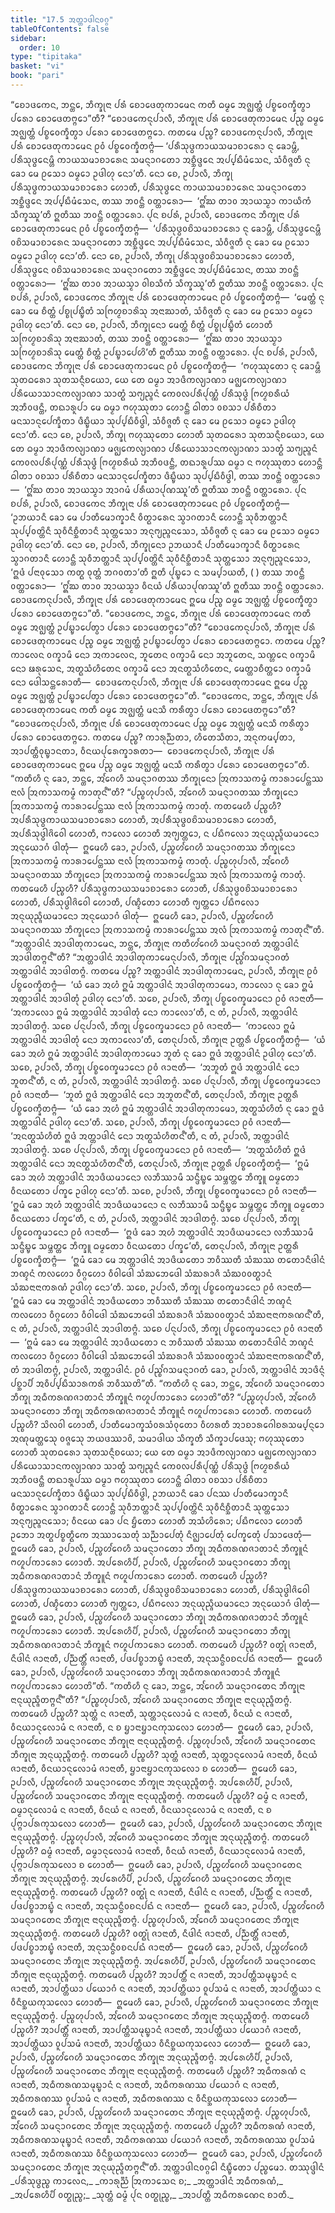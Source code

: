 ```yaml
---
title: "17.5 ᩋᨲ᩠ᨲᩣᨴᩤᨶᩅᨣ᩠ᨣ"
tableOfContents: false
sidebar:
  order: 10
type: "tipitaka"
basket: "vi"
book: "pari"
---
```



<DynamicBreadcrumb />

<Division number="436" book="pari">

<Paragraph number="2025" book="pari">
“ᨧᩮᩣᨴᨠᩮᨶ, ᨽᨶ᩠ᨲᩮ, ᨽᩥᨠ᩠ᨡᩩᨶᩣ ᨸᩁᩴ ᨧᩮᩣᨴᩮᨲᩩᨠᩣᨾᩮᨶ ᨠᨲᩥ ᨵᨾ᩠ᨾᩮ ᩋᨩ᩠ᨫᨲ᩠ᨲᩴ ᨸᨧ᩠ᨧᩅᩮᨠ᩠ᨡᩥᨲ᩠ᩅᩣ ᨸᩁᩮᩣ ᨧᩮᩣᨴᩮᨲᨻ᩠ᨻᩮᩣ”ᨲᩥ?
</Paragraph>

<Paragraph number="2026" book="pari">
“ᨧᩮᩣᨴᨠᩮᨶᩩᨸᩣᩃᩥ, ᨽᩥᨠ᩠ᨡᩩᨶᩣ ᨸᩁᩴ ᨧᩮᩣᨴᩮᨲᩩᨠᩣᨾᩮᨶ ᨸᨬ᩠ᨧ ᨵᨾ᩠ᨾᩮ ᩋᨩ᩠ᨫᨲ᩠ᨲᩴ ᨸᨧ᩠ᨧᩅᩮᨠ᩠ᨡᩥᨲ᩠ᩅᩣ ᨸᩁᩮᩣ ᨧᩮᩣᨴᩮᨲᨻ᩠ᨻᩮᩣ. ᨠᨲᨾᩮ ᨸᨬ᩠ᨧ? ᨧᩮᩣᨴᨠᩮᨶᩩᨸᩣᩃᩥ, ᨽᩥᨠ᩠ᨡᩩᨶᩣ ᨸᩁᩴ ᨧᩮᩣᨴᩮᨲᩩᨠᩣᨾᩮᨶ ᩑᩅᩴ ᨸᨧ᩠ᨧᩅᩮᨠ᩠ᨡᩥᨲᨻ᩠ᨻᩴ—
</Paragraph>

<Paragraph number="2027" book="pari">
‘ᨸᩁᩥᩈᩩᨴ᩠ᨵᨠᩣᨿᩈᨾᩣᨧᩣᩁᩮᩣ ᨶᩩ ᨡᩮᩣᨾ᩠ᩉᩥ, ᨸᩁᩥᩈᩩᨴ᩠ᨵᩮᨶᨾ᩠ᩉᩥ ᨠᩣᨿᩈᨾᩣᨧᩣᩁᩮᨶ ᩈᨾᨶ᩠ᨶᩣᨣᨲᩮᩣ ᩋᨧ᩠ᨨᩥᨴ᩠ᨴᩮᨶ ᩋᨸ᩠ᨸᨭᩥᨾᩴᩈᩮᨶ, ᩈᩴᩅᩥᨩ᩠ᨩᨲᩥ ᨶᩩ ᨡᩮᩣ ᨾᩮ ᩑᩈᩮᩣ ᨵᨾ᩠ᨾᩮᩣ ᩏᨴᩤᩉᩩ ᨶᩮᩣ’ᨲᩥ. ᨶᩮᩣ ᨧᩮ, ᩏᨸᩣᩃᩥ, ᨽᩥᨠ᩠ᨡᩩ ᨸᩁᩥᩈᩩᨴ᩠ᨵᨠᩣᨿᩈᨾᩣᨧᩣᩁᩮᩣ ᩉᩮᩣᨲᩥ, ᨸᩁᩥᩈᩩᨴ᩠ᨵᩮᨶ ᨠᩣᨿᩈᨾᩣᨧᩣᩁᩮᨶ ᩈᨾᨶ᩠ᨶᩣᨣᨲᩮᩣ ᩋᨧ᩠ᨨᩥᨴ᩠ᨴᩮᨶ ᩋᨸ᩠ᨸᨭᩥᨾᩴᩈᩮᨶ, ᨲᩔ ᨽᩅᨶ᩠ᨲᩥ ᩅᨲ᩠ᨲᩣᩁᩮᩣ—  ‘ᩍᩘᨥ ᨲᩣᩅ ᩋᩣᨿᩈ᩠ᨾᩣ ᨠᩣᨿᩥᨠᩴ ᩈᩥᨠ᩠ᨡᩔᩪ’ᨲᩥ ᩍᨲᩥᩔ ᨽᩅᨶ᩠ᨲᩥ ᩅᨲ᩠ᨲᩣᩁᩮᩣ.
</Paragraph>

<Paragraph number="2028" book="pari">
ᨸᩩᨶ ᨧᨸᩁᩴ, ᩏᨸᩣᩃᩥ, ᨧᩮᩣᨴᨠᩮᨶ ᨽᩥᨠ᩠ᨡᩩᨶᩣ ᨸᩁᩴ ᨧᩮᩣᨴᩮᨲᩩᨠᩣᨾᩮᨶ ᩑᩅᩴ ᨸᨧ᩠ᨧᩅᩮᨠ᩠ᨡᩥᨲᨻ᩠ᨻᩴ—  ‘ᨸᩁᩥᩈᩩᨴ᩠ᨵᩅᨧᩦᩈᨾᩣᨧᩣᩁᩮᩣ ᨶᩩ ᨡᩮᩣᨾ᩠ᩉᩥ, ᨸᩁᩥᩈᩩᨴ᩠ᨵᩮᨶᨾ᩠ᩉᩥ ᩅᨧᩦᩈᨾᩣᨧᩣᩁᩮᨶ ᩈᨾᨶ᩠ᨶᩣᨣᨲᩮᩣ ᩋᨧ᩠ᨨᩥᨴ᩠ᨴᩮᨶ ᩋᨸ᩠ᨸᨭᩥᨾᩴᩈᩮᨶ, ᩈᩴᩅᩥᨩ᩠ᨩᨲᩥ ᨶᩩ ᨡᩮᩣ ᨾᩮ ᩑᩈᩮᩣ ᨵᨾ᩠ᨾᩮᩣ ᩏᨴᩤᩉᩩ ᨶᩮᩣ’ᨲᩥ. ᨶᩮᩣ ᨧᩮ, ᩏᨸᩣᩃᩥ, ᨽᩥᨠ᩠ᨡᩩ ᨸᩁᩥᩈᩩᨴ᩠ᨵᩅᨧᩦᩈᨾᩣᨧᩣᩁᩮᩣ ᩉᩮᩣᨲᩥ, ᨸᩁᩥᩈᩩᨴ᩠ᨵᩮᨶ ᩅᨧᩦᩈᨾᩣᨧᩣᩁᩮᨶ ᩈᨾᨶ᩠ᨶᩣᨣᨲᩮᩣ ᩋᨧ᩠ᨨᩥᨴ᩠ᨴᩮᨶ ᩋᨸ᩠ᨸᨭᩥᨾᩴᩈᩮᨶ, ᨲᩔ ᨽᩅᨶ᩠ᨲᩥ ᩅᨲ᩠ᨲᩣᩁᩮᩣ—  ‘ᩍᩘᨥ ᨲᩣᩅ ᩋᩣᨿᩈ᩠ᨾᩣ ᩅᩤᨧᩈᩥᨠᩴ ᩈᩥᨠ᩠ᨡᩔᩪ’ᨲᩥ ᩍᨲᩥᩔ ᨽᩅᨶ᩠ᨲᩥ ᩅᨲ᩠ᨲᩣᩁᩮᩣ.
</Paragraph>

<Paragraph number="2029" book="pari">
ᨸᩩᨶ ᨧᨸᩁᩴ, ᩏᨸᩣᩃᩥ, ᨧᩮᩣᨴᨠᩮᨶ ᨽᩥᨠ᩠ᨡᩩᨶᩣ ᨸᩁᩴ ᨧᩮᩣᨴᩮᨲᩩᨠᩣᨾᩮᨶ ᩑᩅᩴ ᨸᨧ᩠ᨧᩅᩮᨠ᩠ᨡᩥᨲᨻ᩠ᨻᩴ—  ‘ᨾᩮᨲ᩠ᨲᩴ ᨶᩩ ᨡᩮᩣ ᨾᩮ ᨧᩥᨲ᩠ᨲᩴ ᨸᨧ᩠ᨧᩩᨸᨭ᩠ᨮᩥᨲᩴ ᩈᨻᩕᩉ᩠ᨾᨧᩣᩁᩦᩈᩩ ᩋᨶᩣᨥᩣᨲᩴ, ᩈᩴᩅᩥᨩ᩠ᨩᨲᩥ ᨶᩩ ᨡᩮᩣ ᨾᩮ ᩑᩈᩮᩣ ᨵᨾ᩠ᨾᩮᩣ ᩏᨴᩤᩉᩩ ᨶᩮᩣ’ᨲᩥ. ᨶᩮᩣ ᨧᩮ, ᩏᨸᩣᩃᩥ, ᨽᩥᨠ᩠ᨡᩩᨶᩮᩣ ᨾᩮᨲ᩠ᨲᩴ ᨧᩥᨲ᩠ᨲᩴ ᨸᨧ᩠ᨧᩩᨸᨭ᩠ᨮᩥᨲᩴ ᩉᩮᩣᨲᩥ ᩈᨻᩕᩉ᩠ᨾᨧᩣᩁᩦᩈᩩ ᩋᨶᩣᨥᩣᨲᩴ, ᨲᩔ ᨽᩅᨶ᩠ᨲᩥ ᩅᨲ᩠ᨲᩣᩁᩮᩣ—  ‘ᩍᩘᨥ ᨲᩣᩅ ᩋᩣᨿᩈ᩠ᨾᩣ ᩈᨻᩕᩉ᩠ᨾᨧᩣᩁᩦᩈᩩ ᨾᩮᨲ᩠ᨲᩴ ᨧᩥᨲ᩠ᨲᩴ ᩏᨸᨭ᩠ᨮᩣᨸᩮᩉᩦ’ᨲᩥ ᩍᨲᩥᩔ ᨽᩅᨶ᩠ᨲᩥ ᩅᨲ᩠ᨲᩣᩁᩮᩣ.
</Paragraph>

<Paragraph number="2030" book="pari">
ᨸᩩᨶ ᨧᨸᩁᩴ, ᩏᨸᩣᩃᩥ, ᨧᩮᩣᨴᨠᩮᨶ ᨽᩥᨠ᩠ᨡᩩᨶᩣ ᨸᩁᩴ ᨧᩮᩣᨴᩮᨲᩩᨠᩣᨾᩮᨶ ᩑᩅᩴ ᨸᨧ᩠ᨧᩅᩮᨠ᩠ᨡᩥᨲᨻ᩠ᨻᩴ—  ‘ᨻᩉᩩᩔᩩᨲᩮᩣ ᨶᩩ ᨡᩮᩣᨾ᩠ᩉᩥ ᩈᩩᨲᨵᩁᩮᩣ ᩈᩩᨲᩈᨶ᩠ᨶᩥᨧᨿᩮᩣ, ᨿᩮ ᨲᩮ ᨵᨾ᩠ᨾᩣ ᩋᩣᨴᩥᨠᩃ᩠ᨿᩣᨱᩣ ᨾᨩ᩠ᨫᩮᨠᩃ᩠ᨿᩣᨱᩣ ᨸᩁᩥᨿᩮᩣᩈᩣᨶᨠᩃ᩠ᨿᩣᨱᩣ ᩈᩣᨲ᩠ᨳᩴ ᩈᨻ᩠ᨿᨬ᩠ᨩᨶᩴ ᨠᩮᩅᩃᨸᩁᩥᨸᩩᨱ᩠ᨱᩴ ᨸᩁᩥᩈᩩᨴ᩠ᨵᩴ ᨻᩕᩉ᩠ᨾᨧᩁᩥᨿᩴ ᩋᨽᩥᩅᨴᨶ᩠ᨲᩥ, ᨲᨳᩣᩁᩪᨸᩣ ᨾᩮ ᨵᨾ᩠ᨾᩣ ᨻᩉᩩᩔᩩᨲᩣ ᩉᩮᩣᨶ᩠ᨲᩥ ᨵᩤᨲᩣ ᩅᨧᩈᩣ ᨸᩁᩥᨧᩥᨲᩣ ᨾᨶᩈᩣᨶᩩᨸᩮᨠ᩠ᨡᩥᨲᩣ ᨴᩥᨭ᩠ᨮᩥᨿᩣ ᩈᩩᨸ᩠ᨸᨭᩥᩅᩥᨴ᩠ᨵᩤ, ᩈᩴᩅᩥᨩ᩠ᨩᨲᩥ ᨶᩩ ᨡᩮᩣ ᨾᩮ ᩑᩈᩮᩣ ᨵᨾ᩠ᨾᩮᩣ ᩏᨴᩤᩉᩩ ᨶᩮᩣ’ᨲᩥ. ᨶᩮᩣ ᨧᩮ, ᩏᨸᩣᩃᩥ, ᨽᩥᨠ᩠ᨡᩩ ᨻᩉᩩᩔᩩᨲᩮᩣ ᩉᩮᩣᨲᩥ ᩈᩩᨲᨵᩁᩮᩣ ᩈᩩᨲᩈᨶ᩠ᨶᩥᨧᨿᩮᩣ, ᨿᩮ ᨲᩮ ᨵᨾ᩠ᨾᩣ ᩋᩣᨴᩥᨠᩃ᩠ᨿᩣᨱᩣ ᨾᨩ᩠ᨫᩮᨠᩃ᩠ᨿᩣᨱᩣ ᨸᩁᩥᨿᩮᩣᩈᩣᨶᨠᩃ᩠ᨿᩣᨱᩣ ᩈᩣᨲ᩠ᨳᩴ ᩈᨻ᩠ᨿᨬ᩠ᨩᨶᩴ ᨠᩮᩅᩃᨸᩁᩥᨸᩩᨱ᩠ᨱᩴ ᨸᩁᩥᩈᩩᨴ᩠ᨵᩴ ᨻᩕᩉ᩠ᨾᨧᩁᩥᨿᩴ ᩋᨽᩥᩅᨴᨶ᩠ᨲᩥ, ᨲᨳᩣᩁᩪᨸᩔ ᨵᨾ᩠ᨾᩣ ᨶ ᨻᩉᩩᩔᩩᨲᩣ ᩉᩮᩣᨶ᩠ᨲᩥ ᨵᩤᨲᩣ ᩅᨧᩈᩣ ᨸᩁᩥᨧᩥᨲᩣ ᨾᨶᩈᩣᨶᩩᨸᩮᨠ᩠ᨡᩥᨲᩣ ᨴᩥᨭ᩠ᨮᩥᨿᩣ ᩈᩩᨸ᩠ᨸᨭᩥᩅᩥᨴ᩠ᨵᩤ, ᨲᩔ ᨽᩅᨶ᩠ᨲᩥ ᩅᨲ᩠ᨲᩣᩁᩮᩣ—  ‘ᩍᩘᨥ ᨲᩣᩅ ᩋᩣᨿᩈ᩠ᨾᩣ ᩋᩣᨣᨾᩴ ᨸᩁᩥᨿᩣᨸᩩᨱᩔᩪ’ᨲᩥ ᩍᨲᩥᩔ ᨽᩅᨶ᩠ᨲᩥ ᩅᨲ᩠ᨲᩣᩁᩮᩣ.
</Paragraph>

<Paragraph number="2031" book="pari">
ᨸᩩᨶ ᨧᨸᩁᩴ, ᩏᨸᩣᩃᩥ, ᨧᩮᩣᨴᨠᩮᨶ ᨽᩥᨠ᩠ᨡᩩᨶᩣ ᨸᩁᩴ ᨧᩮᩣᨴᩮᨲᩩᨠᩣᨾᩮᨶ ᩑᩅᩴ ᨸᨧ᩠ᨧᩅᩮᨠ᩠ᨡᩥᨲᨻ᩠ᨻᩴ—  ‘ᩏᨽᨿᩣᨶᩥ ᨡᩮᩣ ᨾᩮ ᨸᩣᨲᩥᨾᩮᩣᨠ᩠ᨡᩣᨶᩥ ᩅᩥᨲ᩠ᨳᩣᩁᩮᨶ ᩈ᩠ᩅᩣᨣᨲᩣᨶᩥ ᩉᩮᩣᨶ᩠ᨲᩥ ᩈᩩᩅᩥᨽᨲ᩠ᨲᩣᨶᩥ ᩈᩩᨸ᩠ᨸᩅᨲ᩠ᨲᩦᨶᩥ ᩈᩩᩅᩥᨶᩥᨧ᩠ᨨᩥᨲᩣᨶᩥ ᩈᩩᨲ᩠ᨲᩈᩮᩣ ᩋᨶᩩᨻ᩠ᨿᨬ᩠ᨩᨶᩈᩮᩣ, ᩈᩴᩅᩥᨩ᩠ᨩᨲᩥ ᨶᩩ ᨡᩮᩣ ᨾᩮ ᩑᩈᩮᩣ ᨵᨾ᩠ᨾᩮᩣ ᩏᨴᩤᩉᩩ ᨶᩮᩣ’ᨲᩥ. ᨶᩮᩣ ᨧᩮ, ᩏᨸᩣᩃᩥ, ᨽᩥᨠ᩠ᨡᩩᨶᩮᩣ ᩏᨽᨿᩣᨶᩥ ᨸᩣᨲᩥᨾᩮᩣᨠ᩠ᨡᩣᨶᩥ ᩅᩥᨲ᩠ᨳᩣᩁᩮᨶ ᩈ᩠ᩅᩣᨣᨲᩣᨶᩥ ᩉᩮᩣᨶ᩠ᨲᩥ ᩈᩩᩅᩥᨽᨲ᩠ᨲᩣᨶᩥ ᩈᩩᨸ᩠ᨸᩅᨲ᩠ᨲᩦᨶᩥ ᩈᩩᩅᩥᨶᩥᨧ᩠ᨨᩥᨲᩣᨶᩥ ᩈᩩᨲ᩠ᨲᩈᩮᩣ ᩋᨶᩩᨻ᩠ᨿᨬ᩠ᨩᨶᩈᩮᩣ, ‘ᩍᨴᩴ ᨸᨶᩣᩅᩩᩈᩮᩣ ᨠᨲ᩠ᨳ ᩅᩩᨲ᩠ᨲᩴ ᨽᨣᩅᨲᩣ’ᨲᩥ ᩍᨲᩥ ᨸᩩᨭ᩠ᨮᩮᩣ ᨶ ᩈᨾ᩠ᨸᩣᨿᨲᩥ, ( ) ᨲᩔ ᨽᩅᨶ᩠ᨲᩥ ᩅᨲ᩠ᨲᩣᩁᩮᩣ—  ‘ᩍᩘᨥ ᨲᩣᩅ ᩋᩣᨿᩈ᩠ᨾᩣ ᩅᩥᨶᨿᩴ ᨸᩁᩥᨿᩣᨸᩩᨱᩔᩪ’ᨲᩥ ᩍᨲᩥᩔ ᨽᩅᨶ᩠ᨲᩥ ᩅᨲ᩠ᨲᩣᩁᩮᩣ. ᨧᩮᩣᨴᨠᩮᨶᩩᨸᩣᩃᩥ, ᨽᩥᨠ᩠ᨡᩩᨶᩣ ᨸᩁᩴ ᨧᩮᩣᨴᩮᨲᩩᨠᩣᨾᩮᨶ ᩍᨾᩮ ᨸᨬ᩠ᨧ ᨵᨾ᩠ᨾᩮ ᩋᨩ᩠ᨫᨲ᩠ᨲᩴ ᨸᨧ᩠ᨧᩅᩮᨠ᩠ᨡᩥᨲ᩠ᩅᩣ ᨸᩁᩮᩣ ᨧᩮᩣᨴᩮᨲᨻ᩠ᨻᩮᩣ”ᨲᩥ.
</Paragraph>

</Division>
<Division number="437" book="pari">

<Paragraph number="2032" book="pari">
“ᨧᩮᩣᨴᨠᩮᨶ, ᨽᨶ᩠ᨲᩮ, ᨽᩥᨠ᩠ᨡᩩᨶᩣ ᨸᩁᩴ ᨧᩮᩣᨴᩮᨲᩩᨠᩣᨾᩮᨶ ᨠᨲᩥ ᨵᨾ᩠ᨾᩮ ᩋᨩ᩠ᨫᨲ᩠ᨲᩴ ᩏᨸᨭ᩠ᨮᩣᨸᩮᨲ᩠ᩅᩣ ᨸᩁᩮᩣ ᨧᩮᩣᨴᩮᨲᨻ᩠ᨻᩮᩣ”ᨲᩥ?
</Paragraph>

<Paragraph number="2033" book="pari">
“ᨧᩮᩣᨴᨠᩮᨶᩩᨸᩣᩃᩥ, ᨽᩥᨠ᩠ᨡᩩᨶᩣ ᨸᩁᩴ ᨧᩮᩣᨴᩮᨲᩩᨠᩣᨾᩮᨶ ᨸᨬ᩠ᨧ ᨵᨾ᩠ᨾᩮ ᩋᨩ᩠ᨫᨲ᩠ᨲᩴ ᩏᨸᨭ᩠ᨮᩣᨸᩮᨲ᩠ᩅᩣ ᨸᩁᩮᩣ ᨧᩮᩣᨴᩮᨲᨻ᩠ᨻᩮᩣ. ᨠᨲᨾᩮ ᨸᨬ᩠ᨧ? ᨠᩣᩃᩮᨶ ᩅᨠ᩠ᨡᩣᨾᩥ ᨶᩮᩣ ᩋᨠᩣᩃᩮᨶ, ᨽᩪᨲᩮᨶ ᩅᨠ᩠ᨡᩣᨾᩥ ᨶᩮᩣ ᩋᨽᩪᨲᩮᨶ, ᩈᨱ᩠ᩉᩮᨶ ᩅᨠ᩠ᨡᩣᨾᩥ ᨶᩮᩣ ᨹᩁᩩᩈᩮᨶ, ᩋᨲ᩠ᨳᩈᩴᩉᩥᨲᩮᨶ ᩅᨠ᩠ᨡᩣᨾᩥ ᨶᩮᩣ ᩋᨶᨲ᩠ᨳᩈᩴᩉᩥᨲᩮᨶ, ᨾᩮᨲ᩠ᨲᩣᨧᩥᨲ᩠ᨲᩮᩣ ᩅᨠ᩠ᨡᩣᨾᩥ ᨶᩮᩣ ᨴᩮᩤᩈᨶ᩠ᨲᩁᩮᩣᨲᩥ—  ᨧᩮᩣᨴᨠᩮᨶᩩᨸᩣᩃᩥ, ᨽᩥᨠ᩠ᨡᩩᨶᩣ ᨸᩁᩴ ᨧᩮᩣᨴᩮᨲᩩᨠᩣᨾᩮᨶ ᩍᨾᩮ ᨸᨬ᩠ᨧ ᨵᨾ᩠ᨾᩮ ᩋᨩ᩠ᨫᨲ᩠ᨲᩴ ᩏᨸᨭ᩠ᨮᩣᨸᩮᨲ᩠ᩅᩣ ᨸᩁᩮᩣ ᨧᩮᩣᨴᩮᨲᨻ᩠ᨻᩮᩣ”ᨲᩥ.
</Paragraph>

</Division>
<Division number="438" book="pari">

<Paragraph number="2034" book="pari">
“ᨧᩮᩣᨴᨠᩮᨶ, ᨽᨶ᩠ᨲᩮ, ᨽᩥᨠ᩠ᨡᩩᨶᩣ ᨸᩁᩴ ᨧᩮᩣᨴᩮᨲᩩᨠᩣᨾᩮᨶ ᨠᨲᩥ ᨵᨾ᩠ᨾᩮ ᩋᨩ᩠ᨫᨲ᩠ᨲᩴ ᨾᨶᩈᩥ ᨠᩁᩥᨲ᩠ᩅᩣ ᨸᩁᩮᩣ ᨧᩮᩣᨴᩮᨲᨻ᩠ᨻᩮᩣ”ᨲᩥ?
</Paragraph>

<Paragraph number="2035" book="pari">
“ᨧᩮᩣᨴᨠᩮᨶᩩᨸᩣᩃᩥ, ᨽᩥᨠ᩠ᨡᩩᨶᩣ ᨸᩁᩴ ᨧᩮᩣᨴᩮᨲᩩᨠᩣᨾᩮᨶ ᨸᨬ᩠ᨧ ᨵᨾ᩠ᨾᩮ ᩋᨩ᩠ᨫᨲ᩠ᨲᩴ ᨾᨶᩈᩥ ᨠᩁᩥᨲ᩠ᩅᩣ ᨸᩁᩮᩣ ᨧᩮᩣᨴᩮᨲᨻ᩠ᨻᩮᩣ. ᨠᨲᨾᩮ ᨸᨬ᩠ᨧ? ᨠᩣᩁᩩᨬ᩠ᨬᨲᩣ, ᩉᩥᨲᩮᩈᩥᨲᩣ, ᩋᨶᩩᨠᨾ᩠ᨸᨲᩣ, ᩋᩣᨸᨲ᩠ᨲᩥᩅᩩᨭ᩠ᨮᩣᨶᨲᩣ, ᩅᩥᨶᨿᨸᩩᩁᩮᨠ᩠ᨡᩣᩁᨲᩣ—  ᨧᩮᩣᨴᨠᩮᨶᩩᨸᩣᩃᩥ, ᨽᩥᨠ᩠ᨡᩩᨶᩣ ᨸᩁᩴ ᨧᩮᩣᨴᩮᨲᩩᨠᩣᨾᩮᨶ ᩍᨾᩮ ᨸᨬ᩠ᨧ ᨵᨾ᩠ᨾᩮ ᩋᨩ᩠ᨫᨲ᩠ᨲᩴ ᨾᨶᩈᩥ ᨠᩁᩥᨲ᩠ᩅᩣ ᨸᩁᩮᩣ ᨧᩮᩣᨴᩮᨲᨻ᩠ᨻᩮᩣ”ᨲᩥ.
</Paragraph>

</Division>
<Division number="439" book="pari">

<Paragraph number="2036" book="pari">
“ᨠᨲᩥᩉᩥ ᨶᩩ ᨡᩮᩣ, ᨽᨶ᩠ᨲᩮ, ᩋᩘᨣᩮᩉᩥ ᩈᨾᨶ᩠ᨶᩣᨣᨲᩔ ᨽᩥᨠ᩠ᨡᩩᨶᩮᩣ ᩒᨠᩣᩈᨠᨾ᩠ᨾᩴ ᨠᩣᩁᩣᨸᩮᨶ᩠ᨲᩔ ᨶᩣᩃᩴ ᩒᨠᩣᩈᨠᨾ᩠ᨾᩴ ᨠᩣᨲᩩᨶ᩺”ᨲᩥ?
</Paragraph>

<Paragraph number="2037" book="pari">
“ᨸᨬ᩠ᨧᩉᩩᨸᩣᩃᩥ, ᩋᩘᨣᩮᩉᩥ ᩈᨾᨶ᩠ᨶᩣᨣᨲᩔ ᨽᩥᨠ᩠ᨡᩩᨶᩮᩣ ᩒᨠᩣᩈᨠᨾ᩠ᨾᩴ ᨠᩣᩁᩣᨸᩮᨶ᩠ᨲᩔ ᨶᩣᩃᩴ ᩒᨠᩣᩈᨠᨾ᩠ᨾᩴ ᨠᩣᨲᩩᩴ. ᨠᨲᨾᩮᩉᩥ ᨸᨬ᩠ᨧᩉᩥ? ᩋᨸᩁᩥᩈᩩᨴ᩠ᨵᨠᩣᨿᩈᨾᩣᨧᩣᩁᩮᩣ ᩉᩮᩣᨲᩥ, ᩋᨸᩁᩥᩈᩩᨴ᩠ᨵᩅᨧᩦᩈᨾᩣᨧᩣᩁᩮᩣ ᩉᩮᩣᨲᩥ, ᩋᨸᩁᩥᩈᩩᨴ᩠ᨵᩤᨩᩦᩅᩮᩤ ᩉᩮᩣᨲᩥ, ᨻᩣᩃᩮᩣ ᩉᩮᩣᨲᩥ ᩋᨻ᩠ᨿᨲ᩠ᨲᩮᩣ, ᨶ ᨸᨭᩥᨻᩃᩮᩣ ᩋᨶᩩᨿᩩᨬ᩠ᨩᩥᨿᨾᩣᨶᩮᩣ ᩋᨶᩩᨿᩮᩣᨣᩴ ᨴᩤᨲᩩᩴ—  ᩍᨾᩮᩉᩥ ᨡᩮᩣ, ᩏᨸᩣᩃᩥ, ᨸᨬ᩠ᨧᩉᩘᨣᩮᩉᩥ ᩈᨾᨶ᩠ᨶᩣᨣᨲᩔ ᨽᩥᨠ᩠ᨡᩩᨶᩮᩣ ᩒᨠᩣᩈᨠᨾ᩠ᨾᩴ ᨠᩣᩁᩣᨸᩮᨶ᩠ᨲᩔ ᨶᩣᩃᩴ ᩒᨠᩣᩈᨠᨾ᩠ᨾᩴ ᨠᩣᨲᩩᩴ.
</Paragraph>

<Paragraph number="2038" book="pari">
ᨸᨬ᩠ᨧᩉᩩᨸᩣᩃᩥ, ᩋᩘᨣᩮᩉᩥ ᩈᨾᨶ᩠ᨶᩣᨣᨲᩔ ᨽᩥᨠ᩠ᨡᩩᨶᩮᩣ ᩒᨠᩣᩈᨠᨾ᩠ᨾᩴ ᨠᩣᩁᩣᨸᩮᨶ᩠ᨲᩔ ᩋᩃᩴ ᩒᨠᩣᩈᨠᨾ᩠ᨾᩴ ᨠᩣᨲᩩᩴ. ᨠᨲᨾᩮᩉᩥ ᨸᨬ᩠ᨧᩉᩥ? ᨸᩁᩥᩈᩩᨴ᩠ᨵᨠᩣᨿᩈᨾᩣᨧᩣᩁᩮᩣ ᩉᩮᩣᨲᩥ, ᨸᩁᩥᩈᩩᨴ᩠ᨵᩅᨧᩦᩈᨾᩣᨧᩣᩁᩮᩣ ᩉᩮᩣᨲᩥ, ᨸᩁᩥᩈᩩᨴ᩠ᨵᩤᨩᩦᩅᩮᩤ ᩉᩮᩣᨲᩥ, ᨸᨱ᩠ᨯᩥᨲᩮᩣ ᩉᩮᩣᨲᩥ ᨻ᩠ᨿᨲ᩠ᨲᩮᩣ ᨸᨭᩥᨻᩃᩮᩣ ᩋᨶᩩᨿᩩᨬ᩠ᨩᩥᨿᨾᩣᨶᩮᩣ ᩋᨶᩩᨿᩮᩣᨣᩴ ᨴᩤᨲᩩᩴ—  ᩍᨾᩮᩉᩥ ᨡᩮᩣ, ᩏᨸᩣᩃᩥ, ᨸᨬ᩠ᨧᩉᩘᨣᩮᩉᩥ ᩈᨾᨶ᩠ᨶᩣᨣᨲᩔ ᨽᩥᨠ᩠ᨡᩩᨶᩮᩣ ᩒᨠᩣᩈᨠᨾ᩠ᨾᩴ ᨠᩣᩁᩣᨸᩮᨶ᩠ᨲᩔ ᩋᩃᩴ ᩒᨠᩣᩈᨠᨾ᩠ᨾᩴ ᨠᩣᨲᩩᨶ᩺”ᨲᩥ.
</Paragraph>

</Division>
<Division number="440" book="pari">

<Paragraph number="2039" book="pari">
“ᩋᨲ᩠ᨲᩣᨴᩤᨶᩴ ᩋᩣᨴᩤᨲᩩᨠᩣᨾᩮᨶ, ᨽᨶ᩠ᨲᩮ, ᨽᩥᨠ᩠ᨡᩩᨶᩣ ᨠᨲᩥᩉᩘᨣᩮᩉᩥ ᩈᨾᨶ᩠ᨶᩣᨣᨲᩴ ᩋᨲ᩠ᨲᩣᨴᩤᨶᩴ ᩋᩣᨴᩤᨲᨻ᩠ᨻᨶ᩺”ᨲᩥ?
</Paragraph>

<Paragraph number="2040" book="pari">
“ᩋᨲ᩠ᨲᩣᨴᩤᨶᩴ ᩋᩣᨴᩤᨲᩩᨠᩣᨾᩮᨶᩩᨸᩣᩃᩥ, ᨽᩥᨠ᩠ᨡᩩᨶᩣ ᨸᨬ᩠ᨧᩘᨣᩈᨾᨶ᩠ᨶᩣᨣᨲᩴ ᩋᨲ᩠ᨲᩣᨴᩤᨶᩴ ᩋᩣᨴᩤᨲᨻ᩠ᨻᩴ. ᨠᨲᨾᩮ ᨸᨬ᩠ᨧ? ᩋᨲ᩠ᨲᩣᨴᩤᨶᩴ ᩋᩣᨴᩤᨲᩩᨠᩣᨾᩮᨶ, ᩏᨸᩣᩃᩥ, ᨽᩥᨠ᩠ᨡᩩᨶᩣ ᩑᩅᩴ ᨸᨧ᩠ᨧᩅᩮᨠ᩠ᨡᩥᨲᨻ᩠ᨻᩴ—  ‘ᨿᩴ ᨡᩮᩣ ᩋᩉᩴ ᩍᨾᩴ ᩋᨲ᩠ᨲᩣᨴᩤᨶᩴ ᩋᩣᨴᩤᨲᩩᨠᩣᨾᩮᩣ, ᨠᩣᩃᩮᩣ ᨶᩩ ᨡᩮᩣ ᩍᨾᩴ ᩋᨲ᩠ᨲᩣᨴᩤᨶᩴ ᩋᩣᨴᩤᨲᩩᩴ ᩏᨴᩤᩉᩩ ᨶᩮᩣ’ᨲᩥ. ᩈᨧᩮ, ᩏᨸᩣᩃᩥ, ᨽᩥᨠ᩠ᨡᩩ ᨸᨧ᩠ᨧᩅᩮᨠ᩠ᨡᨾᩣᨶᩮᩣ ᩑᩅᩴ ᨩᩣᨶᩣᨲᩥ—  ‘ᩋᨠᩣᩃᩮᩣ ᩍᨾᩴ ᩋᨲ᩠ᨲᩣᨴᩤᨶᩴ ᩋᩣᨴᩤᨲᩩᩴ ᨶᩮᩣ ᨠᩣᩃᩮᩣ’ᨲᩥ, ᨶ ᨲᩴ, ᩏᨸᩣᩃᩥ, ᩋᨲ᩠ᨲᩣᨴᩤᨶᩴ ᩋᩣᨴᩤᨲᨻ᩠ᨻᩴ.
</Paragraph>

<Paragraph number="2041" book="pari">
ᩈᨧᩮ ᨸᨶᩩᨸᩣᩃᩥ, ᨽᩥᨠ᩠ᨡᩩ ᨸᨧ᩠ᨧᩅᩮᨠ᩠ᨡᨾᩣᨶᩮᩣ ᩑᩅᩴ ᨩᩣᨶᩣᨲᩥ—  ‘ᨠᩣᩃᩮᩣ ᩍᨾᩴ ᩋᨲ᩠ᨲᩣᨴᩤᨶᩴ ᩋᩣᨴᩤᨲᩩᩴ ᨶᩮᩣ ᩋᨠᩣᩃᩮᩣ’ᨲᩥ, ᨲᩮᨶᩩᨸᩣᩃᩥ, ᨽᩥᨠ᩠ᨡᩩᨶᩣ ᩏᨲ᩠ᨲᩁᩥ ᨸᨧ᩠ᨧᩅᩮᨠ᩠ᨡᩥᨲᨻ᩠ᨻᩴ—  ‘ᨿᩴ ᨡᩮᩣ ᩋᩉᩴ ᩍᨾᩴ ᩋᨲ᩠ᨲᩣᨴᩤᨶᩴ ᩋᩣᨴᩤᨲᩩᨠᩣᨾᩮᩣ ᨽᩪᨲᩴ ᨶᩩ ᨡᩮᩣ ᩍᨴᩴ ᩋᨲ᩠ᨲᩣᨴᩤᨶᩴ ᩏᨴᩤᩉᩩ ᨶᩮᩣ’ᨲᩥ. ᩈᨧᩮ, ᩏᨸᩣᩃᩥ, ᨽᩥᨠ᩠ᨡᩩ ᨸᨧ᩠ᨧᩅᩮᨠ᩠ᨡᨾᩣᨶᩮᩣ ᩑᩅᩴ ᨩᩣᨶᩣᨲᩥ—  ‘ᩋᨽᩪᨲᩴ ᩍᨴᩴ ᩋᨲ᩠ᨲᩣᨴᩤᨶᩴ ᨶᩮᩣ ᨽᩪᨲᨶ᩺’ᨲᩥ, ᨶ ᨲᩴ, ᩏᨸᩣᩃᩥ, ᩋᨲ᩠ᨲᩣᨴᩤᨶᩴ ᩋᩣᨴᩤᨲᨻ᩠ᨻᩴ.
</Paragraph>

<Paragraph number="2042" book="pari">
ᩈᨧᩮ ᨸᨶᩩᨸᩣᩃᩥ, ᨽᩥᨠ᩠ᨡᩩ ᨸᨧ᩠ᨧᩅᩮᨠ᩠ᨡᨾᩣᨶᩮᩣ ᩑᩅᩴ ᨩᩣᨶᩣᨲᩥ—  ‘ᨽᩪᨲᩴ ᩍᨴᩴ ᩋᨲ᩠ᨲᩣᨴᩤᨶᩴ ᨶᩮᩣ ᩋᨽᩪᨲᨶ᩺’ᨲᩥ, ᨲᩮᨶᩩᨸᩣᩃᩥ, ᨽᩥᨠ᩠ᨡᩩᨶᩣ ᩏᨲ᩠ᨲᩁᩥ ᨸᨧ᩠ᨧᩅᩮᨠ᩠ᨡᩥᨲᨻ᩠ᨻᩴ—  ‘ᨿᩴ ᨡᩮᩣ ᩋᩉᩴ ᩍᨾᩴ ᩋᨲ᩠ᨲᩣᨴᩤᨶᩴ ᩋᩣᨴᩤᨲᩩᨠᩣᨾᩮᩣ, ᩋᨲ᩠ᨳᩈᩴᩉᩥᨲᩴ ᨶᩩ ᨡᩮᩣ ᩍᨴᩴ ᩋᨲ᩠ᨲᩣᨴᩤᨶᩴ ᩏᨴᩤᩉᩩ ᨶᩮᩣ’ᨲᩥ. ᩈᨧᩮ, ᩏᨸᩣᩃᩥ, ᨽᩥᨠ᩠ᨡᩩ ᨸᨧ᩠ᨧᩅᩮᨠ᩠ᨡᨾᩣᨶᩮᩣ ᩑᩅᩴ ᨩᩣᨶᩣᨲᩥ—  ‘ᩋᨶᨲ᩠ᨳᩈᩴᩉᩥᨲᩴ ᩍᨴᩴ ᩋᨲ᩠ᨲᩣᨴᩤᨶᩴ ᨶᩮᩣ ᩋᨲ᩠ᨳᩈᩴᩉᩥᨲᨶ᩺’ᨲᩥ, ᨶ ᨲᩴ, ᩏᨸᩣᩃᩥ, ᩋᨲ᩠ᨲᩣᨴᩤᨶᩴ ᩋᩣᨴᩤᨲᨻ᩠ᨻᩴ.
</Paragraph>

<Paragraph number="2043" book="pari">
ᩈᨧᩮ ᨸᨶᩩᨸᩣᩃᩥ, ᨽᩥᨠ᩠ᨡᩩ ᨸᨧ᩠ᨧᩅᩮᨠ᩠ᨡᨾᩣᨶᩮᩣ ᩑᩅᩴ ᨩᩣᨶᩣᨲᩥ—  ‘ᩋᨲ᩠ᨳᩈᩴᩉᩥᨲᩴ ᩍᨴᩴ ᩋᨲ᩠ᨲᩣᨴᩤᨶᩴ ᨶᩮᩣ ᩋᨶᨲ᩠ᨳᩈᩴᩉᩥᨲᨶ᩺’ᨲᩥ, ᨲᩮᨶᩩᨸᩣᩃᩥ, ᨽᩥᨠ᩠ᨡᩩᨶᩣ ᩏᨲ᩠ᨲᩁᩥ ᨸᨧ᩠ᨧᩅᩮᨠ᩠ᨡᩥᨲᨻ᩠ᨻᩴ—  ‘ᩍᨾᩴ ᨡᩮᩣ ᩋᩉᩴ ᩋᨲ᩠ᨲᩣᨴᩤᨶᩴ ᩋᩣᨴᩥᨿᨾᩣᨶᩮᩣ ᩃᨽᩥᩔᩣᨾᩥ ᩈᨶ᩠ᨴᩥᨭ᩠ᨮᩮ ᩈᨾ᩠ᨽᨲ᩠ᨲᩮ ᨽᩥᨠ᩠ᨡᩪ ᨵᨾ᩠ᨾᨲᩮᩣ ᩅᩥᨶᨿᨲᩮᩣ ᨸᨠ᩠ᨡᩮ ᩏᨴᩤᩉᩩ ᨶᩮᩣ’ᨲᩥ. ᩈᨧᩮ, ᩏᨸᩣᩃᩥ, ᨽᩥᨠ᩠ᨡᩩ ᨸᨧ᩠ᨧᩅᩮᨠ᩠ᨡᨾᩣᨶᩮᩣ ᩑᩅᩴ ᨩᩣᨶᩣᨲᩥ—  ‘ᩍᨾᩴ ᨡᩮᩣ ᩋᩉᩴ ᩋᨲ᩠ᨲᩣᨴᩤᨶᩴ ᩋᩣᨴᩥᨿᨾᩣᨶᩮᩣ ᨶ ᩃᨽᩥᩔᩣᨾᩥ ᩈᨶ᩠ᨴᩥᨭ᩠ᨮᩮ ᩈᨾ᩠ᨽᨲ᩠ᨲᩮ ᨽᩥᨠ᩠ᨡᩪ ᨵᨾ᩠ᨾᨲᩮᩣ ᩅᩥᨶᨿᨲᩮᩣ ᨸᨠ᩠ᨡᩮ’ᨲᩥ, ᨶ ᨲᩴ, ᩏᨸᩣᩃᩥ, ᩋᨲ᩠ᨲᩣᨴᩤᨶᩴ ᩋᩣᨴᩤᨲᨻ᩠ᨻᩴ.
</Paragraph>

<Paragraph number="2044" book="pari">
ᩈᨧᩮ ᨸᨶᩩᨸᩣᩃᩥ, ᨽᩥᨠ᩠ᨡᩩ ᨸᨧ᩠ᨧᩅᩮᨠ᩠ᨡᨾᩣᨶᩮᩣ ᩑᩅᩴ ᨩᩣᨶᩣᨲᩥ—  ‘ᩍᨴᩴ ᨡᩮᩣ ᩋᩉᩴ ᩋᨲ᩠ᨲᩣᨴᩤᨶᩴ ᩋᩣᨴᩥᨿᨾᩣᨶᩮᩣ ᩃᨽᩥᩔᩣᨾᩥ ᩈᨶ᩠ᨴᩥᨭ᩠ᨮᩮ ᩈᨾ᩠ᨽᨲ᩠ᨲᩮ ᨽᩥᨠ᩠ᨡᩪ ᨵᨾ᩠ᨾᨲᩮᩣ ᩅᩥᨶᨿᨲᩮᩣ ᨸᨠ᩠ᨡᩮ’ᨲᩥ, ᨲᩮᨶᩩᨸᩣᩃᩥ, ᨽᩥᨠ᩠ᨡᩩᨶᩣ ᩏᨲ᩠ᨲᩁᩥ ᨸᨧ᩠ᨧᩅᩮᨠ᩠ᨡᩥᨲᨻ᩠ᨻᩴ—  ‘ᩍᨾᩴ ᨡᩮᩣ ᨾᩮ ᩋᨲ᩠ᨲᩣᨴᩤᨶᩴ ᩋᩣᨴᩥᨿᨲᩮᩣ ᨽᩅᩥᩔᨲᩥ ᩈᩴᨥᩔ ᨲᨲᩮᩣᨶᩥᨴᩤᨶᩴ ᨽᨱ᩠ᨯᨶᩴ ᨠᩃᩉᩮᩣ ᩅᩥᨣ᩠ᨣᩉᩮᩣ ᩅᩥᩅᩤᨴᩮᩤ ᩈᩴᨥᨽᩮᨴᩮᩤ ᩈᩴᨥᩁᩣᨩᩥ ᩈᩴᨥᩅᩅᨲ᩠ᨳᩣᨶᩴ ᩈᩴᨥᨶᩣᨶᩣᨠᩁᨱᩴ ᩏᨴᩤᩉᩩ ᨶᩮᩣ’ᨲᩥ. ᩈᨧᩮ, ᩏᨸᩣᩃᩥ, ᨽᩥᨠ᩠ᨡᩩ ᨸᨧ᩠ᨧᩅᩮᨠ᩠ᨡᨾᩣᨶᩮᩣ ᩑᩅᩴ ᨩᩣᨶᩣᨲᩥ—  ‘ᩍᨾᩴ ᨡᩮᩣ ᨾᩮ ᩋᨲ᩠ᨲᩣᨴᩤᨶᩴ ᩋᩣᨴᩥᨿᨲᩮᩣ ᨽᩅᩥᩔᨲᩥ ᩈᩴᨥᩔ ᨲᨲᩮᩣᨶᩥᨴᩤᨶᩴ ᨽᨱ᩠ᨯᨶᩴ ᨠᩃᩉᩮᩣ ᩅᩥᨣ᩠ᨣᩉᩮᩣ ᩅᩥᩅᩤᨴᩮᩤ ᩈᩴᨥᨽᩮᨴᩮᩤ ᩈᩴᨥᩁᩣᨩᩥ ᩈᩴᨥᩅᩅᨲ᩠ᨳᩣᨶᩴ ᩈᩴᨥᨶᩣᨶᩣᨠᩁᨱᨶ᩺’ᨲᩥ, ᨶ ᨲᩴ, ᩏᨸᩣᩃᩥ, ᩋᨲ᩠ᨲᩣᨴᩤᨶᩴ ᩋᩣᨴᩤᨲᨻ᩠ᨻᩴ.
</Paragraph>

<Paragraph number="2045" book="pari">
ᩈᨧᩮ ᨸᨶᩩᨸᩣᩃᩥ, ᨽᩥᨠ᩠ᨡᩩ ᨸᨧ᩠ᨧᩅᩮᨠ᩠ᨡᨾᩣᨶᩮᩣ ᩑᩅᩴ ᨩᩣᨶᩣᨲᩥ—  ‘ᩍᨾᩴ ᨡᩮᩣ ᨾᩮ ᩋᨲ᩠ᨲᩣᨴᩤᨶᩴ ᩋᩣᨴᩥᨿᨲᩮᩣ ᨶ ᨽᩅᩥᩔᨲᩥ ᩈᩴᨥᩔ ᨲᨲᩮᩣᨶᩥᨴᩤᨶᩴ ᨽᨱ᩠ᨯᨶᩴ ᨠᩃᩉᩮᩣ ᩅᩥᨣ᩠ᨣᩉᩮᩣ ᩅᩥᩅᩤᨴᩮᩤ ᩈᩴᨥᨽᩮᨴᩮᩤ ᩈᩴᨥᩁᩣᨩᩥ ᩈᩴᨥᩅᩅᨲ᩠ᨳᩣᨶᩴ ᩈᩴᨥᨶᩣᨶᩣᨠᩁᨱᨶ᩺’ᨲᩥ, ᨲᩴ ᩋᩣᨴᩤᨲᨻ᩠ᨻᩴ, ᩏᨸᩣᩃᩥ, ᩋᨲ᩠ᨲᩣᨴᩤᨶᩴ. ᩑᩅᩴ ᨸᨬ᩠ᨧᩘᨣᩈᨾᨶ᩠ᨶᩣᨣᨲᩴ ᨡᩮᩣ, ᩏᨸᩣᩃᩥ, ᩋᨲ᩠ᨲᩣᨴᩤᨶᩴ ᩋᩣᨴᩥᨶ᩠ᨶᩴ ᨸᨧ᩠ᨨᩣᨸᩥ ᩋᩅᩥᨸ᩠ᨸᨭᩥᩈᩣᩁᨠᩁᩴ ᨽᩅᩥᩔᨲᩦ”ᨲᩥ.
</Paragraph>

</Division>
<Division number="441" book="pari">

<Paragraph number="2046" book="pari">
“ᨠᨲᩥᩉᩥ ᨶᩩ ᨡᩮᩣ, ᨽᨶ᩠ᨲᩮ, ᩋᩘᨣᩮᩉᩥ ᩈᨾᨶ᩠ᨶᩣᨣᨲᩮᩣ ᨽᩥᨠ᩠ᨡᩩ ᩋᨵᩥᨠᩁᨱᨩᩣᨲᩣᨶᩴ ᨽᩥᨠ᩠ᨡᩪᨶᩴ ᨻᩉᩪᨸᨠᩣᩁᩮᩣ ᩉᩮᩣᨲᩦ”ᨲᩥ?
</Paragraph>

<Paragraph number="2047" book="pari">
“ᨸᨬ᩠ᨧᩉᩩᨸᩣᩃᩥ, ᩋᩘᨣᩮᩉᩥ ᩈᨾᨶ᩠ᨶᩣᨣᨲᩮᩣ ᨽᩥᨠ᩠ᨡᩩ ᩋᨵᩥᨠᩁᨱᨩᩣᨲᩣᨶᩴ ᨽᩥᨠ᩠ᨡᩪᨶᩴ ᨻᩉᩪᨸᨠᩣᩁᩮᩣ ᩉᩮᩣᨲᩥ. ᨠᨲᨾᩮᩉᩥ ᨸᨬ᩠ᨧᩉᩥ? ᩈᩦᩃᩅᩤ ᩉᩮᩣᨲᩥ, ᨸᩣᨲᩥᨾᩮᩣᨠ᩠ᨡᩈᩴᩅᩁᩈᩴᩅᩩᨲᩮᩣ ᩅᩥᩉᩁᨲᩥ ᩋᩣᨧᩣᩁᨣᩮᩤᨧᩁᩈᨾ᩠ᨸᨶ᩠ᨶᩮᩣ ᩋᨱᩩᨾᨲ᩠ᨲᩮᩈᩩ ᩅᨩ᩠ᨩᩮᩈᩩ ᨽᨿᨴᩔᩣᩅᩦ, ᩈᨾᩣᨴᩤᨿ ᩈᩥᨠ᩠ᨡᨲᩥ ᩈᩥᨠ᩠ᨡᩣᨸᨴᩮᩈᩩ; ᨻᩉᩩᩔᩩᨲᩮᩣ ᩉᩮᩣᨲᩥ ᩈᩩᨲᨵᩁᩮᩣ ᩈᩩᨲᩈᨶ᩠ᨶᩥᨧᨿᩮᩣ; ᨿᩮ ᨲᩮ ᨵᨾ᩠ᨾᩣ ᩋᩣᨴᩥᨠᩃ᩠ᨿᩣᨱᩣ ᨾᨩ᩠ᨫᩮᨠᩃ᩠ᨿᩣᨱᩣ ᨸᩁᩥᨿᩮᩣᩈᩣᨶᨠᩃ᩠ᨿᩣᨱᩣ ᩈᩣᨲ᩠ᨳᩴ ᩈᨻ᩠ᨿᨬ᩠ᨩᨶᩴ ᨠᩮᩅᩃᨸᩁᩥᨸᩩᨱ᩠ᨱᩴ ᨸᩁᩥᩈᩩᨴ᩠ᨵᩴ ᨻᩕᩉ᩠ᨾᨧᩁᩥᨿᩴ ᩋᨽᩥᩅᨴᨶ᩠ᨲᩥ ᨲᨳᩣᩁᩪᨸᩔ ᨵᨾ᩠ᨾᩣ ᨻᩉᩩᩔᩩᨲᩣ ᩉᩮᩣᨶ᩠ᨲᩥ ᨵᩤᨲᩣ ᩅᨧᩈᩣ ᨸᩁᩥᨧᩥᨲᩣ ᨾᨶᩈᩣᨶᩩᨸᩮᨠ᩠ᨡᩥᨲᩣ ᨴᩥᨭ᩠ᨮᩥᨿᩣ ᩈᩩᨸ᩠ᨸᨭᩥᩅᩥᨴ᩠ᨵᩤ, ᩏᨽᨿᩣᨶᩥ ᨡᩮᩣ ᨸᨶᩔ ᨸᩣᨲᩥᨾᩮᩣᨠ᩠ᨡᩣᨶᩥ ᩅᩥᨲ᩠ᨳᩣᩁᩮᨶ ᩈ᩠ᩅᩣᨣᨲᩣᨶᩥ ᩉᩮᩣᨶ᩠ᨲᩥ ᩈᩩᩅᩥᨽᨲ᩠ᨲᩣᨶᩥ ᩈᩩᨸ᩠ᨸᩅᨲ᩠ᨲᩦᨶᩥ ᩈᩩᩅᩥᨶᩥᨧ᩠ᨨᩥᨲᩣᨶᩥ ᩈᩩᨲ᩠ᨲᩈᩮᩣ ᩋᨶᩩᨻ᩠ᨿᨬ᩠ᨩᨶᩈᩮᩣ; ᩅᩥᨶᨿᩮ ᨡᩮᩣ ᨸᨶ ᨮᩥᨲᩮᩣ ᩉᩮᩣᨲᩥ ᩋᩈᩴᩉᩦᩁᩮᩣ; ᨸᨭᩥᨻᩃᩮᩣ ᩉᩮᩣᨲᩥ ᩏᨽᩮᩣ ᩋᨲ᩠ᨳᨸᨧ᩠ᨧᨲ᩠ᨳᩥᨠᩮ ᩋᩔᩣᩈᩮᨲᩩᩴ ᩈᨬ᩠ᨬᩣᨸᩮᨲᩩᩴ ᨶᩥᨩ᩠ᨫᩣᨸᩮᨲᩩᩴ ᨸᩮᨠ᩠ᨡᩮᨲᩩᩴ ᨸᩈᩣᨴᩮᨲᩩᩴ—  ᩍᨾᩮᩉᩥ ᨡᩮᩣ, ᩏᨸᩣᩃᩥ, ᨸᨬ᩠ᨧᩉᩘᨣᩮᩉᩥ ᩈᨾᨶ᩠ᨶᩣᨣᨲᩮᩣ ᨽᩥᨠ᩠ᨡᩩ ᩋᨵᩥᨠᩁᨱᨩᩣᨲᩣᨶᩴ ᨽᩥᨠ᩠ᨡᩪᨶᩴ ᨻᩉᩪᨸᨠᩣᩁᩮᩣ ᩉᩮᩣᨲᩥ.
</Paragraph>

<Paragraph number="2048" book="pari">
ᩋᨸᩁᩮᩉᩥᨸᩥ, ᩏᨸᩣᩃᩥ, ᨸᨬ᩠ᨧᩉᩘᨣᩮᩉᩥ ᩈᨾᨶ᩠ᨶᩣᨣᨲᩮᩣ ᨽᩥᨠ᩠ᨡᩩ ᩋᨵᩥᨠᩁᨱᨩᩣᨲᩣᨶᩴ ᨽᩥᨠ᩠ᨡᩪᨶᩴ ᨻᩉᩪᨸᨠᩣᩁᩮᩣ ᩉᩮᩣᨲᩥ. ᨠᨲᨾᩮᩉᩥ ᨸᨬ᩠ᨧᩉᩥ? ᨸᩁᩥᩈᩩᨴ᩠ᨵᨠᩣᨿᩈᨾᩣᨧᩣᩁᩮᩣ ᩉᩮᩣᨲᩥ, ᨸᩁᩥᩈᩩᨴ᩠ᨵᩅᨧᩦᩈᨾᩣᨧᩣᩁᩮᩣ ᩉᩮᩣᨲᩥ, ᨸᩁᩥᩈᩩᨴ᩠ᨵᩤᨩᩦᩅᩮᩤ ᩉᩮᩣᨲᩥ, ᨸᨱ᩠ᨯᩥᨲᩮᩣ ᩉᩮᩣᨲᩥ ᨻ᩠ᨿᨲ᩠ᨲᩮᩣ, ᨸᨭᩥᨻᩃᩮᩣ ᩋᨶᩩᨿᩩᨬ᩠ᨩᩥᨿᨾᩣᨶᩮᩣ ᩋᨶᩩᨿᩮᩣᨣᩴ ᨴᩤᨲᩩᩴ—  ᩍᨾᩮᩉᩥ ᨡᩮᩣ, ᩏᨸᩣᩃᩥ, ᨸᨬ᩠ᨧᩉᩘᨣᩮᩉᩥ ᩈᨾᨶ᩠ᨶᩣᨣᨲᩮᩣ ᨽᩥᨠ᩠ᨡᩩ ᩋᨵᩥᨠᩁᨱᨩᩣᨲᩣᨶᩴ ᨽᩥᨠ᩠ᨡᩪᨶᩴ ᨻᩉᩪᨸᨠᩣᩁᩮᩣ ᩉᩮᩣᨲᩥ.
</Paragraph>

<Paragraph number="2049" book="pari">
ᩋᨸᩁᩮᩉᩥᨸᩥ, ᩏᨸᩣᩃᩥ, ᨸᨬ᩠ᨧᩉᩘᨣᩮᩉᩥ ᩈᨾᨶ᩠ᨶᩣᨣᨲᩮᩣ ᨽᩥᨠ᩠ᨡᩩ ᩋᨵᩥᨠᩁᨱᨩᩣᨲᩣᨶᩴ ᨽᩥᨠ᩠ᨡᩪᨶᩴ ᨻᩉᩪᨸᨠᩣᩁᩮᩣ ᩉᩮᩣᨲᩥ. ᨠᨲᨾᩮᩉᩥ ᨸᨬ᩠ᨧᩉᩥ? ᩅᨲ᩠ᨳᩩᩴ ᨩᩣᨶᩣᨲᩥ, ᨶᩥᨴᩤᨶᩴ ᨩᩣᨶᩣᨲᩥ, ᨸᨬ᩠ᨬᨲ᩠ᨲᩥᩴ ᨩᩣᨶᩣᨲᩥ, ᨸᨴᨸᨧ᩠ᨧᩣᨽᨭ᩠ᨮᩴ ᨩᩣᨶᩣᨲᩥ, ᩋᨶᩩᩈᨶ᩠ᨵᩥᩅᨧᨶᨸᨳᩴ ᨩᩣᨶᩣᨲᩥ—  ᩍᨾᩮᩉᩥ ᨡᩮᩣ, ᩏᨸᩣᩃᩥ, ᨸᨬ᩠ᨧᩉᩘᨣᩮᩉᩥ ᩈᨾᨶ᩠ᨶᩣᨣᨲᩮᩣ ᨽᩥᨠ᩠ᨡᩩ ᩋᨵᩥᨠᩁᨱᨩᩣᨲᩣᨶᩴ ᨽᩥᨠ᩠ᨡᩪᨶᩴ ᨻᩉᩪᨸᨠᩣᩁᩮᩣ ᩉᩮᩣᨲᩦ”ᨲᩥ.
</Paragraph>

</Division>
<Division number="442" book="pari">

<Paragraph number="2050" book="pari">
“ᨠᨲᩥᩉᩥ ᨶᩩ ᨡᩮᩣ, ᨽᨶ᩠ᨲᩮ, ᩋᩘᨣᩮᩉᩥ ᩈᨾᨶ᩠ᨶᩣᨣᨲᩮᨶ ᨽᩥᨠ᩠ᨡᩩᨶᩣ ᨶᩣᨶᩩᨿᩩᨬ᩠ᨩᩥᨲᨻ᩠ᨻᨶ᩺”ᨲᩥ?
</Paragraph>

<Paragraph number="2051" book="pari">
“ᨸᨬ᩠ᨧᩉᩩᨸᩣᩃᩥ, ᩋᩘᨣᩮᩉᩥ ᩈᨾᨶ᩠ᨶᩣᨣᨲᩮᨶ ᨽᩥᨠ᩠ᨡᩩᨶᩣ ᨶᩣᨶᩩᨿᩩᨬ᩠ᨩᩥᨲᨻ᩠ᨻᩴ. ᨠᨲᨾᩮᩉᩥ ᨸᨬ᩠ᨧᩉᩥ? ᩈᩩᨲ᩠ᨲᩴ ᨶ ᨩᩣᨶᩣᨲᩥ, ᩈᩩᨲ᩠ᨲᩣᨶᩩᩃᩮᩣᨾᩴ ᨶ ᨩᩣᨶᩣᨲᩥ, ᩅᩥᨶᨿᩴ ᨶ ᨩᩣᨶᩣᨲᩥ, ᩅᩥᨶᨿᩣᨶᩩᩃᩮᩣᨾᩴ ᨶ ᨩᩣᨶᩣᨲᩥ, ᨶ ᨧ ᨮᩣᨶᩣᨮᩣᨶᨠᩩᩈᩃᩮᩣ ᩉᩮᩣᨲᩥ—  ᩍᨾᩮᩉᩥ ᨡᩮᩣ, ᩏᨸᩣᩃᩥ, ᨸᨬ᩠ᨧᩉᩘᨣᩮᩉᩥ ᩈᨾᨶ᩠ᨶᩣᨣᨲᩮᨶ ᨽᩥᨠ᩠ᨡᩩᨶᩣ ᨶᩣᨶᩩᨿᩩᨬ᩠ᨩᩥᨲᨻ᩠ᨻᩴ.
</Paragraph>

<Paragraph number="2052" book="pari">
ᨸᨬ᩠ᨧᩉᩩᨸᩣᩃᩥ, ᩋᩘᨣᩮᩉᩥ ᩈᨾᨶ᩠ᨶᩣᨣᨲᩮᨶ ᨽᩥᨠ᩠ᨡᩩᨶᩣ ᩋᨶᩩᨿᩩᨬ᩠ᨩᩥᨲᨻ᩠ᨻᩴ. ᨠᨲᨾᩮᩉᩥ ᨸᨬ᩠ᨧᩉᩥ? ᩈᩩᨲ᩠ᨲᩴ ᨩᩣᨶᩣᨲᩥ, ᩈᩩᨲ᩠ᨲᩣᨶᩩᩃᩮᩣᨾᩴ ᨩᩣᨶᩣᨲᩥ, ᩅᩥᨶᨿᩴ ᨩᩣᨶᩣᨲᩥ, ᩅᩥᨶᨿᩣᨶᩩᩃᩮᩣᨾᩴ ᨩᩣᨶᩣᨲᩥ, ᨮᩣᨶᩣᨮᩣᨶᨠᩩᩈᩃᩮᩣ ᨧ ᩉᩮᩣᨲᩥ—  ᩍᨾᩮᩉᩥ ᨡᩮᩣ, ᩏᨸᩣᩃᩥ, ᨸᨬ᩠ᨧᩉᩘᨣᩮᩉᩥ ᩈᨾᨶ᩠ᨶᩣᨣᨲᩮᨶ ᨽᩥᨠ᩠ᨡᩩᨶᩣ ᩋᨶᩩᨿᩩᨬ᩠ᨩᩥᨲᨻ᩠ᨻᩴ.
</Paragraph>

<Paragraph number="2053" book="pari">
ᩋᨸᩁᩮᩉᩥᨸᩥ, ᩏᨸᩣᩃᩥ, ᨸᨬ᩠ᨧᩉᩘᨣᩮᩉᩥ ᩈᨾᨶ᩠ᨶᩣᨣᨲᩮᨶ ᨽᩥᨠ᩠ᨡᩩᨶᩣ ᨶᩣᨶᩩᨿᩩᨬ᩠ᨩᩥᨲᨻ᩠ᨻᩴ. ᨠᨲᨾᩮᩉᩥ ᨸᨬ᩠ᨧᩉᩥ? ᨵᨾ᩠ᨾᩴ ᨶ ᨩᩣᨶᩣᨲᩥ, ᨵᨾ᩠ᨾᩣᨶᩩᩃᩮᩣᨾᩴ ᨶ ᨩᩣᨶᩣᨲᩥ, ᩅᩥᨶᨿᩴ ᨶ ᨩᩣᨶᩣᨲᩥ, ᩅᩥᨶᨿᩣᨶᩩᩃᩮᩣᨾᩴ ᨶ ᨩᩣᨶᩣᨲᩥ, ᨶ ᨧ ᨸᩩᨻ᩠ᨻᩣᨸᩁᨠᩩᩈᩃᩮᩣ ᩉᩮᩣᨲᩥ—  ᩍᨾᩮᩉᩥ ᨡᩮᩣ, ᩏᨸᩣᩃᩥ, ᨸᨬ᩠ᨧᩉᩘᨣᩮᩉᩥ ᩈᨾᨶ᩠ᨶᩣᨣᨲᩮᨶ ᨽᩥᨠ᩠ᨡᩩᨶᩣ ᨶᩣᨶᩩᨿᩩᨬ᩠ᨩᩥᨲᨻ᩠ᨻᩴ.
</Paragraph>

<Paragraph number="2054" book="pari">
ᨸᨬ᩠ᨧᩉᩩᨸᩣᩃᩥ, ᩋᩘᨣᩮᩉᩥ ᩈᨾᨶ᩠ᨶᩣᨣᨲᩮᨶ ᨽᩥᨠ᩠ᨡᩩᨶᩣ ᩋᨶᩩᨿᩩᨬ᩠ᨩᩥᨲᨻ᩠ᨻᩴ. ᨠᨲᨾᩮᩉᩥ ᨸᨬ᩠ᨧᩉᩥ? ᨵᨾ᩠ᨾᩴ ᨩᩣᨶᩣᨲᩥ, ᨵᨾ᩠ᨾᩣᨶᩩᩃᩮᩣᨾᩴ ᨩᩣᨶᩣᨲᩥ, ᩅᩥᨶᨿᩴ ᨩᩣᨶᩣᨲᩥ, ᩅᩥᨶᨿᩣᨶᩩᩃᩮᩣᨾᩴ ᨩᩣᨶᩣᨲᩥ, ᨸᩩᨻ᩠ᨻᩣᨸᩁᨠᩩᩈᩃᩮᩣ ᨧ ᩉᩮᩣᨲᩥ—  ᩍᨾᩮᩉᩥ ᨡᩮᩣ, ᩏᨸᩣᩃᩥ, ᨸᨬ᩠ᨧᩉᩘᨣᩮᩉᩥ ᩈᨾᨶ᩠ᨶᩣᨣᨲᩮᨶ ᨽᩥᨠ᩠ᨡᩩᨶᩣ ᩋᨶᩩᨿᩩᨬ᩠ᨩᩥᨲᨻ᩠ᨻᩴ.
</Paragraph>

<Paragraph number="2055" book="pari">
ᩋᨸᩁᩮᩉᩥᨸᩥ, ᩏᨸᩣᩃᩥ, ᨸᨬ᩠ᨧᩉᩘᨣᩮᩉᩥ ᩈᨾᨶ᩠ᨶᩣᨣᨲᩮᨶ ᨽᩥᨠ᩠ᨡᩩᨶᩣ ᨶᩣᨶᩩᨿᩩᨬ᩠ᨩᩥᨲᨻ᩠ᨻᩴ. ᨠᨲᨾᩮᩉᩥ ᨸᨬ᩠ᨧᩉᩥ? ᩅᨲ᩠ᨳᩩᩴ ᨶ ᨩᩣᨶᩣᨲᩥ, ᨶᩥᨴᩤᨶᩴ ᨶ ᨩᩣᨶᩣᨲᩥ, ᨸᨬ᩠ᨬᨲ᩠ᨲᩥᩴ ᨶ ᨩᩣᨶᩣᨲᩥ, ᨸᨴᨸᨧ᩠ᨧᩣᨽᨭ᩠ᨮᩴ ᨶ ᨩᩣᨶᩣᨲᩥ, ᩋᨶᩩᩈᨶ᩠ᨵᩥᩅᨧᨶᨸᨳᩴ ᨶ ᨩᩣᨶᩣᨲᩥ—  ᩍᨾᩮᩉᩥ ᨡᩮᩣ, ᩏᨸᩣᩃᩥ, ᨸᨬ᩠ᨧᩉᩘᨣᩮᩉᩥ ᩈᨾᨶ᩠ᨶᩣᨣᨲᩮᨶ ᨽᩥᨠ᩠ᨡᩩᨶᩣ ᨶᩣᨶᩩᨿᩩᨬ᩠ᨩᩥᨲᨻ᩠ᨻᩴ.
</Paragraph>

<Paragraph number="2056" book="pari">
ᨸᨬ᩠ᨧᩉᩩᨸᩣᩃᩥ, ᩋᩘᨣᩮᩉᩥ ᩈᨾᨶ᩠ᨶᩣᨣᨲᩮᨶ ᨽᩥᨠ᩠ᨡᩩᨶᩣ ᩋᨶᩩᨿᩩᨬ᩠ᨩᩥᨲᨻ᩠ᨻᩴ. ᨠᨲᨾᩮᩉᩥ ᨸᨬ᩠ᨧᩉᩥ? ᩅᨲ᩠ᨳᩩᩴ ᨩᩣᨶᩣᨲᩥ, ᨶᩥᨴᩤᨶᩴ ᨩᩣᨶᩣᨲᩥ, ᨸᨬ᩠ᨬᨲ᩠ᨲᩥᩴ ᨩᩣᨶᩣᨲᩥ, ᨸᨴᨸᨧ᩠ᨧᩣᨽᨭ᩠ᨮᩴ ᨩᩣᨶᩣᨲᩥ, ᩋᨶᩩᩈᨶ᩠ᨵᩥᩅᨧᨶᨸᨳᩴ ᨩᩣᨶᩣᨲᩥ—  ᩍᨾᩮᩉᩥ ᨡᩮᩣ, ᩏᨸᩣᩃᩥ, ᨸᨬ᩠ᨧᩉᩘᨣᩮᩉᩥ ᩈᨾᨶ᩠ᨶᩣᨣᨲᩮᨶ ᨽᩥᨠ᩠ᨡᩩᨶᩣ ᩋᨶᩩᨿᩩᨬ᩠ᨩᩥᨲᨻ᩠ᨻᩴ.
</Paragraph>

<Paragraph number="2057" book="pari">
ᩋᨸᩁᩮᩉᩥᨸᩥ, ᩏᨸᩣᩃᩥ, ᨸᨬ᩠ᨧᩉᩘᨣᩮᩉᩥ ᩈᨾᨶ᩠ᨶᩣᨣᨲᩮᨶ ᨽᩥᨠ᩠ᨡᩩᨶᩣ ᨶᩣᨶᩩᨿᩩᨬ᩠ᨩᩥᨲᨻ᩠ᨻᩴ. ᨠᨲᨾᩮᩉᩥ ᨸᨬ᩠ᨧᩉᩥ? ᩋᩣᨸᨲ᩠ᨲᩥᩴ ᨶ ᨩᩣᨶᩣᨲᩥ, ᩋᩣᨸᨲ᩠ᨲᩥᩈᨾᩩᨭ᩠ᨮᩣᨶᩴ ᨶ ᨩᩣᨶᩣᨲᩥ, ᩋᩣᨸᨲ᩠ᨲᩥᨿᩣ ᨸᨿᩮᩣᨣᩴ ᨶ ᨩᩣᨶᩣᨲᩥ, ᩋᩣᨸᨲ᩠ᨲᩥᨿᩣ ᩅᩪᨸᩈᨾᩴ ᨶ ᨩᩣᨶᩣᨲᩥ, ᩋᩣᨸᨲ᩠ᨲᩥᨿᩣ ᨶ ᩅᩥᨶᩥᨧ᩠ᨨᨿᨠᩩᩈᩃᩮᩣ ᩉᩮᩣᨲᩥ—  ᩍᨾᩮᩉᩥ ᨡᩮᩣ, ᩏᨸᩣᩃᩥ, ᨸᨬ᩠ᨧᩉᩘᨣᩮᩉᩥ ᩈᨾᨶ᩠ᨶᩣᨣᨲᩮᨶ ᨽᩥᨠ᩠ᨡᩩᨶᩣ ᨶᩣᨶᩩᨿᩩᨬ᩠ᨩᩥᨲᨻ᩠ᨻᩴ.
</Paragraph>

<Paragraph number="2058" book="pari">
ᨸᨬ᩠ᨧᩉᩩᨸᩣᩃᩥ, ᩋᩘᨣᩮᩉᩥ ᩈᨾᨶ᩠ᨶᩣᨣᨲᩮᨶ ᨽᩥᨠ᩠ᨡᩩᨶᩣ ᩋᨶᩩᨿᩩᨬ᩠ᨩᩥᨲᨻ᩠ᨻᩴ. ᨠᨲᨾᩮᩉᩥ ᨸᨬ᩠ᨧᩉᩥ? ᩋᩣᨸᨲ᩠ᨲᩥᩴ ᨩᩣᨶᩣᨲᩥ, ᩋᩣᨸᨲ᩠ᨲᩥᩈᨾᩩᨭ᩠ᨮᩣᨶᩴ ᨩᩣᨶᩣᨲᩥ, ᩋᩣᨸᨲ᩠ᨲᩥᨿᩣ ᨸᨿᩮᩣᨣᩴ ᨩᩣᨶᩣᨲᩥ, ᩋᩣᨸᨲ᩠ᨲᩥᨿᩣ ᩅᩪᨸᩈᨾᩴ ᨩᩣᨶᩣᨲᩥ, ᩋᩣᨸᨲ᩠ᨲᩥᨿᩣ ᩅᩥᨶᩥᨧ᩠ᨨᨿᨠᩩᩈᩃᩮᩣ ᩉᩮᩣᨲᩥ—  ᩍᨾᩮᩉᩥ ᨡᩮᩣ, ᩏᨸᩣᩃᩥ, ᨸᨬ᩠ᨧᩉᩘᨣᩮᩉᩥ ᩈᨾᨶ᩠ᨶᩣᨣᨲᩮᨶ ᨽᩥᨠ᩠ᨡᩩᨶᩣ ᩋᨶᩩᨿᩩᨬ᩠ᨩᩥᨲᨻ᩠ᨻᩴ.
</Paragraph>

<Paragraph number="2059" book="pari">
ᩋᨸᩁᩮᩉᩥᨸᩥ, ᩏᨸᩣᩃᩥ, ᨸᨬ᩠ᨧᩉᩘᨣᩮᩉᩥ ᩈᨾᨶ᩠ᨶᩣᨣᨲᩮᨶ ᨽᩥᨠ᩠ᨡᩩᨶᩣ ᨶᩣᨶᩩᨿᩩᨬ᩠ᨩᩥᨲᨻ᩠ᨻᩴ. ᨠᨲᨾᩮᩉᩥ ᨸᨬ᩠ᨧᩉᩥ? ᩋᨵᩥᨠᩁᨱᩴ ᨶ ᨩᩣᨶᩣᨲᩥ, ᩋᨵᩥᨠᩁᨱᩈᨾᩩᨭ᩠ᨮᩣᨶᩴ ᨶ ᨩᩣᨶᩣᨲᩥ, ᩋᨵᩥᨠᩁᨱᩔ ᨸᨿᩮᩣᨣᩴ ᨶ ᨩᩣᨶᩣᨲᩥ, ᩋᨵᩥᨠᩁᨱᩔ ᩅᩪᨸᩈᨾᩴ ᨶ ᨩᩣᨶᩣᨲᩥ, ᩋᨵᩥᨠᩁᨱᩔ ᨶ ᩅᩥᨶᩥᨧ᩠ᨨᨿᨠᩩᩈᩃᩮᩣ ᩉᩮᩣᨲᩥ—  ᩍᨾᩮᩉᩥ ᨡᩮᩣ, ᩏᨸᩣᩃᩥ, ᨸᨬ᩠ᨧᩉᩘᨣᩮᩉᩥ ᩈᨾᨶ᩠ᨶᩣᨣᨲᩮᨶ ᨽᩥᨠ᩠ᨡᩩᨶᩣ ᨶᩣᨶᩩᨿᩩᨬ᩠ᨩᩥᨲᨻ᩠ᨻᩴ.
</Paragraph>

<Paragraph number="2060" book="pari">
ᨸᨬ᩠ᨧᩉᩩᨸᩣᩃᩥ, ᩋᩘᨣᩮᩉᩥ ᩈᨾᨶ᩠ᨶᩣᨣᨲᩮᨶ ᨽᩥᨠ᩠ᨡᩩᨶᩣ ᩋᨶᩩᨿᩩᨬ᩠ᨩᩥᨲᨻ᩠ᨻᩴ. ᨠᨲᨾᩮᩉᩥ ᨸᨬ᩠ᨧᩉᩥ? ᩋᨵᩥᨠᩁᨱᩴ ᨩᩣᨶᩣᨲᩥ, ᩋᨵᩥᨠᩁᨱᩈᨾᩩᨭ᩠ᨮᩣᨶᩴ ᨩᩣᨶᩣᨲᩥ, ᩋᨵᩥᨠᩁᨱᩔ ᨸᨿᩮᩣᨣᩴ ᨩᩣᨶᩣᨲᩥ, ᩋᨵᩥᨠᩁᨱᩔ ᩅᩪᨸᩈᨾᩴ ᨩᩣᨶᩣᨲᩥ, ᩋᨵᩥᨠᩁᨱᩔ ᩅᩥᨶᩥᨧ᩠ᨨᨿᨠᩩᩈᩃᩮᩣ ᩉᩮᩣᨲᩥ—  ᩍᨾᩮᩉᩥ ᨡᩮᩣ, ᩏᨸᩣᩃᩥ, ᨸᨬ᩠ᨧᩉᩘᨣᩮᩉᩥ ᩈᨾᨶ᩠ᨶᩣᨣᨲᩮᨶ ᨽᩥᨠ᩠ᨡᩩᨶᩣ ᩋᨶᩩᨿᩩᨬ᩠ᨩᩥᨲᨻ᩠ᨻᨶ᩺”ᨲᩥ.

</Paragraph>
</Division>

<Paragraph number="2061" type="center" book="pari">
ᩋᨲ᩠ᨲᩣᨴᩤᨶᩅᨣ᩠ᨣᩮᩤ ᨶᩥᨭ᩠ᨮᩥᨲᩮᩣ ᨸᨬ᩠ᨧᨾᩮᩣ.



</Paragraph>

<Paragraph number="2062" type="center" book="pari">
ᨲᩔᩩᨴ᩠ᨴᩤᨶᩴ


</Paragraph>

<Paragraph number="2063" type="verses" book="pari">
_ᨸᩁᩥᩈᩩᨴ᩠ᨵᨬ᩠ᨧ ᨠᩣᩃᩮᨶ,_  
_ᨠᩣᩁᩩᨬ᩠ᨬᩴ ᩒᨠᩣᩈᩮᨶ ᨧ;_  
_ᩋᨲ᩠ᨲᩣᨴᩤᨶᩴ ᩋᨵᩥᨠᩁᨱᩴ,_  
_ᩋᨸᩁᩮᩉᩥᨸᩥ ᩅᨲ᩠ᨳᩩᨬ᩠ᨧ;_  
_ᩈᩩᨲ᩠ᨲᩴ ᨵᨾ᩠ᨾᩴ ᨸᩩᨶ ᩅᨲ᩠ᨳᩩᨬ᩠ᨧ,_  
_ᩋᩣᨸᨲ᩠ᨲᩥ ᩋᨵᩥᨠᩁᨱᩮᨶ ᨧᩣᨲᩥ._
</Paragraph>